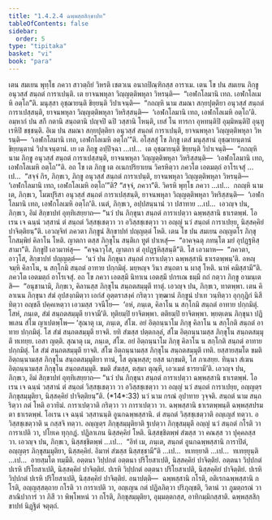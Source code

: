 ```yaml
---
title: "1.4.2.4 ฉพฺพสฺสสิกฺขาปท"
tableOfContents: false
sidebar:
  order: 5
type: "tipitaka"
basket: "vi"
book: "para"
---
```



<DynamicBreadcrumb />

<Division number="557" book="para">

<Paragraph number="2135" book="para">
เตน สมเยน พุทฺโธ ภควา สาวตฺถิยํ วิหรติ เชตวเน อนาถปิณฺฑิกสฺส อาราเม. เตน โข ปน สมเยน ภิกฺขู อนุวสฺสํ สนฺถตํ การาเปนฺติ. เต ยาจนพหุลา วิญฺญตฺติพหุลา วิหรนฺติ—  “เอฬกโลมานิ เทถ. เอฬกโลเมหิ อตฺโถ”ติ. มนุสฺสา อุชฺฌายนฺติ ขิยฺยนฺติ วิปาเจนฺติ—  “กถญฺหิ นาม สมณา สกฺยปุตฺติยา อนุวสฺสํ สนฺถตํ การาเปสฺสนฺติ, ยาจนพหุลา วิญฺญตฺติพหุลา วิหริสฺสนฺติ—  ‘เอฬกโลมานิ เทถ, เอฬกโลเมหิ อตฺโถ’ติ. อมฺหากํ ปน สกึ กตานิ สนฺถตานิ ปญฺจปิ ฉปิ วสฺสานิ โหนฺติ, เยสํ โน ทารกา อุหทนฺติปิ อุมฺมิหนฺติปิ อุนฺทูเรหิปิ ขชฺชนฺติ. อิเม ปน สมณา สกฺยปุตฺติยา อนุวสฺสํ สนฺถตํ การาเปนฺติ, ยาจนพหุลา วิญฺญตฺติพหุลา วิหรนฺติ—  ‘เอฬกโลมานิ เทถ, เอฬกโลเมหิ อตฺโถ’”ติ.
</Paragraph>

<Paragraph number="2136" book="para">
อโสฺสสุํ โข ภิกฺขู เตสํ มนุสฺสานํ อุชฺฌายนฺตานํ ขิยฺยนฺตานํ วิปาเจนฺตานํ. เย เต ภิกฺขู อปฺปิจฺฉา …เป…  เต อุชฺฌายนฺติ ขิยฺยนฺติ วิปาเจนฺติ—  “กถญฺหิ นาม ภิกฺขู อนุวสฺสํ สนฺถตํ การาเปสฺสนฺติ, ยาจนพหุลา วิญฺญตฺติพหุลา วิหริสฺสนฺติ—  ‘เอฬกโลมานิ เทถ, เอฬกโลเมหิ อตฺโถ’”ติ.
</Paragraph>

<Paragraph number="2137" book="para">
อถ โข เต ภิกฺขู เต อเนกปริยาเยน วิครหิตฺวา ภควโต เอตมตฺถํ อาโรเจสุํ …เป…  “สจฺจํ กิร, ภิกฺขเว, ภิกฺขู อนุวสฺสํ สนฺถตํ การาเปนฺติ, ยาจนพหุลา วิญฺญตฺติพหุลา วิหรนฺติ—  ‘เอฬกโลมานิ เทถ, เอฬกโลเมหิ อตฺโถ’”ติ? “สจฺจํ, ภควา”ติ. วิครหิ พุทฺโธ ภควา …เป…  กถญฺหิ นาม เต, ภิกฺขเว, โมฆปุริสา อนุวสฺสํ สนฺถตํ การาเปสฺสนฺติ, ยาจนพหุลา วิญฺญตฺติพหุลา วิหริสฺสนฺติ—  ‘เอฬกโลมานิ เทถ, เอฬกโลเมหิ อตฺโถ’ติ. เนตํ, ภิกฺขเว, อปฺปสนฺนานํ วา ปสาทาย …เป…  เอวญฺจ ปน, ภิกฺขเว, อิมํ สิกฺขาปทํ อุทฺทิเสยฺยาถ—
</Paragraph>

</Division>
<Division number="558" book="para">

<Paragraph number="2138" book="para">
<Emphasis>“นวํ ปน ภิกฺขุนา สนฺถตํ การาเปตฺวา ฉพฺพสฺสานิ ธาเรตพฺพํ. โอเรน เจ ฉนฺนํ วสฺสานํ ตํ สนฺถตํ วิสฺสชฺเชตฺวา วา อวิสฺสชฺเชตฺวา วา อญฺญํ นวํ สนฺถตํ การาเปยฺย, นิสฺสคฺคิยํ ปาจิตฺติยนฺ”</Emphasis>ติ.
</Paragraph>

<Paragraph number="2139" book="para">
เอวญฺจิทํ ภควตา ภิกฺขูนํ สิกฺขาปทํ ปญฺญตฺตํ โหติ.
</Paragraph>

</Division>
<Division number="559" book="para">

<Paragraph number="2140" book="para">
เตน โข ปน สมเยน อญฺญตโร ภิกฺขุ โกสมฺพิยํ คิลาโน โหติ. ญาตกา ตสฺส ภิกฺขุโน สนฺติเก ทูตํ ปาเหสุํ—  “อาคจฺฉตุ ภทนฺโต มยํ อุปฏฺฐหิสฺสามา”ติ. ภิกฺขูปิ เอวมาหํสุ—  “คจฺฉาวุโส, ญาตกา ตํ อุปฏฺฐหิสฺสนฺตี”ติ. โส เอวมาห—  “ภควตา, อาวุโส, สิกฺขาปทํ ปญฺญตฺตํ—  ‘นวํ ปน ภิกฺขุนา สนฺถตํ การาเปตฺวา ฉพฺพสฺสานิ ธาเรตพฺพนฺ’ติ. อหญฺจมฺหิ คิลาโน, น สกฺโกมิ สนฺถตํ อาทาย ปกฺกมิตุํ. มยฺหญฺจ วินา สนฺถตา น ผาสุ โหติ. นาหํ คมิสฺสามี”ติ. ภควโต เอตมตฺถํ อาโรเจสุํ.
</Paragraph>

<Paragraph number="2141" book="para">
อถ โข ภควา เอตสฺมึ นิทาเน เอตสฺมึ ปกรเณ ธมฺมึ กถํ กตฺวา ภิกฺขู อามนฺเตสิ—  “อนุชานามิ, ภิกฺขเว, คิลานสฺส ภิกฺขุโน สนฺถตสมฺมุตึ ทาตุํ. เอวญฺจ ปน, ภิกฺขเว, ทาตพฺพา. เตน คิลาเนน ภิกฺขุนา สํฆํ อุปสงฺกมิตฺวา เอกํสํ อุตฺตราสงฺคํ กริตฺวา วุฑฺฒานํ ภิกฺขูนํ ปาเท วนฺทิตฺวา อุกฺกุฏิกํ นิสีทิตฺวา อญฺชลึ ปคฺคเหตฺวา เอวมสฺส วจนีโย—  ‘อหํ, ภนฺเต, คิลาโน น สกฺโกมิ สนฺถตํ อาทาย ปกฺกมิตุํ. โสหํ, ภนฺเต, สํฆํ สนฺถตสมฺมุตึ ยาจามี’ติ. ทุติยมฺปิ ยาจิตพฺพา. ตติยมฺปิ ยาจิตพฺพา. พฺยตฺเตน ภิกฺขุนา ปฏิพเลน สํโฆ ญาเปตพฺโพ—
</Paragraph>

</Division>
<Division number="560" book="para">

<Paragraph number="2142" book="para">
‘สุณาตุ เม, ภนฺเต, สํโฆ. อยํ อิตฺถนฺนาโม ภิกฺขุ คิลาโน น สกฺโกติ สนฺถตํ อาทาย ปกฺกมิตุํ. โส สํฆํ สนฺถตสมฺมุตึ ยาจติ. ยทิ สํฆสฺส ปตฺตกลฺลํ, สํโฆ อิตฺถนฺนามสฺส ภิกฺขุโน สนฺถตสมฺมุตึ ทเทยฺย. เอสา ญตฺติ.
</Paragraph>

<Paragraph number="2143" book="para">
สุณาตุ เม, ภนฺเต, สํโฆ. อยํ อิตฺถนฺนาโม ภิกฺขุ คิลาโน น สกฺโกติ สนฺถตํ อาทาย ปกฺกมิตุํ. โส สํฆํ สนฺถตสมฺมุตึ ยาจติ. สํโฆ อิตฺถนฺนามสฺส ภิกฺขุโน สนฺถตสมฺมุตึ เทติ. ยสฺสายสฺมโต ขมติ อิตฺถนฺนามสฺส ภิกฺขุโน สนฺถตสมฺมุติยา ทานํ, โส ตุณฺหสฺส; ยสฺส นกฺขมติ, โส ภาเสยฺย.
</Paragraph>

<Paragraph number="2144" book="para">
ทินฺนา สํเฆน อิตฺถนฺนามสฺส ภิกฺขุโน สนฺถตสมฺมุติ. ขมติ สํฆสฺส, ตสฺมา ตุณฺหี, เอวเมตํ ธารยามี’ติ.
</Paragraph>

<Paragraph number="2145" book="para">
เอวญฺจ ปน, ภิกฺขเว, อิมํ สิกฺขาปทํ อุทฺทิเสยฺยาถ—
</Paragraph>

</Division>
<Division number="561" book="para">

<Paragraph number="2146" book="para">
<Emphasis>“นวํ ปน ภิกฺขุนา สนฺถตํ การาเปตฺวา ฉพฺพสฺสานิ ธาเรตพฺพํ. โอเรน เจ ฉนฺนํ วสฺสานํ ตํ สนฺถตํ วิสฺสชฺเชตฺวา วา อวิสฺสชฺเชตฺวา วา อญฺญํ นวํ สนฺถตํ การาเปยฺย, อญฺญตฺร ภิกฺขุสมฺมุติยา, นิสฺสคฺคิยํ ปาจิตฺติยนฺ”</Emphasis>ติ. (*14*:<Emphasis>33</Emphasis>)
</Paragraph>

</Division>
<Division number="562" book="para">

<Paragraph number="2147" book="para">
<Emphasis>นวํ</Emphasis> นาม กรณํ อุปาทาย วุจฺจติ.
</Paragraph>

<Paragraph number="2148" book="para">
<Emphasis>สนฺถตํ</Emphasis> นาม สนฺถริตฺวา กตํ โหติ อวายิมํ.
</Paragraph>

<Paragraph number="2149" book="para">
<Emphasis>การาเปตฺวา</Emphasis>ติ กริตฺวา วา การาเปตฺวา วา.
</Paragraph>

<Paragraph number="2150" book="para">
<Emphasis>ฉพฺพสฺสานิ ธาเรตพฺพนฺ</Emphasis>ติ ฉพฺพสฺสปรมตา ธาเรตพฺพํ.
</Paragraph>

<Paragraph number="2151" book="para">
<Emphasis>โอเรน เจ ฉนฺนํ วสฺสานนฺ</Emphasis>ติ อูนกฉพฺพสฺสานิ.
</Paragraph>

<Paragraph number="2152" book="para">
<Emphasis>ตํ สนฺถตํ วิสฺสชฺเชตฺวา</Emphasis>ติ อญฺเญสํ ทตฺวา.
</Paragraph>

<Paragraph number="2153" book="para">
<Emphasis>อวิสฺสชฺเชตฺวา</Emphasis>ติ น กสฺสจิ ทตฺวา.
</Paragraph>

<Paragraph number="2154" book="para">
<Emphasis>อญฺญตฺร ภิกฺขุสมฺมุติยา</Emphasis>ติ ฐเปตฺวา ภิกฺขุสมฺมุตึ อญฺญํ นวํ สนฺถตํ กโรติ วา การาเปติ วา, ปโยเค ทุกฺกฏํ. ปฏิลาเภน นิสฺสคฺคิยํ โหติ. นิสฺสชฺชิตพฺพํ สํฆสฺส วา คณสฺส วา ปุคฺคลสฺส วา. เอวญฺจ ปน, ภิกฺขเว, นิสฺสชฺชิตพฺพํ …เป…  “อิทํ เม, ภนฺเต, สนฺถตํ อูนกฉพฺพสฺสานิ การาปิตํ, อญฺญตฺร ภิกฺขุสมฺมุติยา, นิสฺสคฺคิยํ. อิมาหํ สํฆสฺส นิสฺสชฺชามี”ติ …เป…  ทเทยฺยาติ …เป…  ทเทยฺยุนฺติ …เป…  อายสฺมโต ทมฺมีติ.
</Paragraph>

</Division>
<Division number="563" book="para">

<Paragraph number="2155" book="para">
อตฺตนา วิปฺปกตํ อตฺตนา ปริโยสาเปติ, นิสฺสคฺคิยํ ปาจิตฺติยํ. อตฺตนา วิปฺปกตํ ปเรหิ ปริโยสาเปติ, นิสฺสคฺคิยํ ปาจิตฺติยํ. ปเรหิ วิปฺปกตํ อตฺตนา ปริโยสาเปติ, นิสฺสคฺคิยํ ปาจิตฺติยํ. ปเรหิ วิปฺปกตํ ปเรหิ ปริโยสาเปติ, นิสฺสคฺคิยํ ปาจิตฺติยํ.
</Paragraph>

</Division>
<Division number="564" book="para">

<Paragraph number="2156" book="para">
อนาปตฺติ—  ฉพฺพสฺสานิ กโรติ, อติเรกฉพฺพสฺสานิ กโรติ, อญฺญสฺสตฺถาย กโรติ วา การาเปติ วา, อญฺเญน กตํ ปฏิลภิตฺวา ปริภุญฺชติ, วิตานํ วา ภูมตฺถรณํ วา สาณิปาการํ วา ภิสึ วา พิพฺโพหนํ วา กโรติ, ภิกฺขุสมฺมุติยา, อุมฺมตฺตกสฺส, อาทิกมฺมิกสฺสาติ.

</Paragraph>
</Division>

<Paragraph number="2157" type="center" book="para">
ฉพฺพสฺสสิกฺขาปทํ นิฏฺฐิตํ จตุตฺถํ.
</Paragraph>